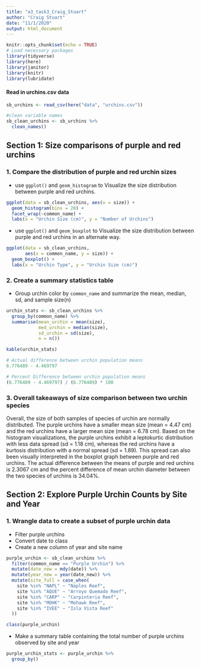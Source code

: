 ```yaml
---
title: "a3_task3_Craig_Stuart"
author: "Craig Stuart"
date: "11/1/2020"
output: html_document
---
```


```r
knitr::opts_chunk$set(echo = TRUE)
# Load necessary packages
library(tidyverse)
library(here)
library(janitor)
library(knitr)
library(lubridate)
```

#### Read in urchins.csv data
```r
sb_urchins <- read_csv(here("data", "urchins.csv"))

#clean variable names 
sb_clean_urchins <- sb_urchins %>% 
  clean_names()
```

## Section 1: Size comparisons of purple and red urchins
### 1. Compare the distribution of purple and red urchin sizes

- use `ggplot()` and `geom_histogram` to Visualize the size distribution between purple and red urchins.

```r
ggplot(data = sb_clean_urchins, aes(x = size)) +
  geom_histogram(bins = 20) +
  facet_wrap(~common_name) +
  labs(x = "Urchin Size (cm)", y = "Number of Urchins")
```

- use `ggplot()` and `geom_boxplot` to Visualize the size distribution between purple and red urchins in an alternate way.

```r
ggplot(data = sb_clean_urchins, 
       aes(x = common_name, y = size)) +
  geom_boxplot() +
  labs(x = "Urchin Type", y = "Urchin Size (cm)")
```

### 2. Create a summary statistics table
- Group urchin color by `common_name` and summarize the mean, median, sd, and sample size(n)
```r
urchin_stats <- sb_clean_urchins %>% 
  group_by(common_name) %>% 
  summarise(mean_urchin = mean(size),
            med_urchin = median(size),
            sd_urchin = sd(size),
            n = n())

kable(urchin_stats)
```

```r
# Actual difference between urchin population means
6.776489 - 4.469797

# Percent Difference between urchin population means
(6.776489 - 4.469797) / (6.776489) * 100
```

### 3. Overall takeaways of size comparison between two urchin species 
Overall, the size of both samples of species of urchin are normally distributed. The purple urchins have a smaller mean size (mean = 4.47 cm) and the red urchins have a larger mean size (mean = 6.78 cm). Based on the histogram visualizations, the purple urchins exhibit a leptokurtic distribution with less data spread (sd = 1.18 cm), whereas the red urchins have a kurtosis distribution with a normal spread (sd = 1.89). This spread can also been visually interpreted in the boxplot graph between purple and red urchins. The actual difference between the means of purple and red urchins is 2.3067 cm and the percent difference of mean urchin diameter between the two species of urchins is 34.04%. 

## Section 2: Explore Purple Urchin Counts by Site and Year
### 1. Wrangle data to create a subset of purple urchin data
- Filter purple urchins
- Convert date to class
- Create a new column of year and site name 

```r
purple_urchin <- sb_clean_urchins %>% 
  filter(common_name == "Purple Urchin") %>% 
  mutate(date_new = mdy(date)) %>% 
  mutate(year_new = year(date_new)) %>% 
  mutate(site_full = case_when(
    site %in% "NAPL" ~ "Naples Reef",
    site %in% "AQUE" ~ "Arroyo Quemado Reef",
    site %in% "CARP" ~ "Carpinteria Reef", 
    site %in% "MOHK" ~ "Mohawk Reef",
    site %in% "IVEE" ~ "Isla Vista Reef"
  ))

class(purple_urchin)
```

- Make a summary table containing the total number of purple urchins observed by site and year

```r
purple_urchin_stats <- purple_urchin %>% 
  group_by()
```








